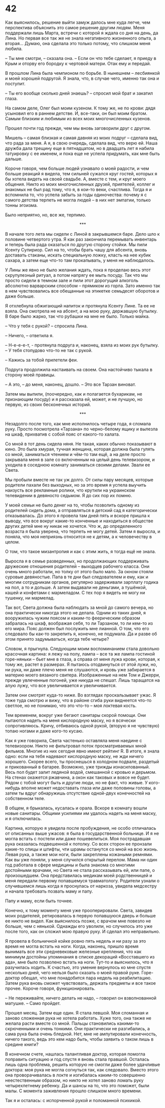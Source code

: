 # 42 {-}

Как выяснилось, решение выйти замуж далось мне куда легче, чем перспектива объяснить это самое решение другим людям. Меня поддержали лишь Марта, встречи с которой я ждала со дня на день, да Лина. Но первая все так же не знала негативного жизненного опыта, а вторая… Думаю, она сделала это только потому, что слишком меня любила.

– Ты мне смотри, – сказала она. – Если он что тебе сделает, я приеду в Крым и оторву его бородку к чертовой матери. Отак ему и передай.

В прошлом Лина была чемпионом по борьбе. В нынешнем – лесбиянкой и моей хорошей подругой. Я знала, что, в случае чего, именно так она и поступит.

– Ты его вообще сколько дней знаешь? – спросил мой брат и закатил глаза.

На самом деле, Олег был моим кузеном. К тому же, не по крови: дядя усыновил его в раннем детстве. И, все-таки, он был моим братом. Самым близким и любимым из всех моих многочисленных кузенов. 

Прошел почти год прежде, чем мы вновь заговорили друг с другом.

Мишель – самая близкая и самая давняя из моих подруг – сделала вид, что рада за меня. А я, в свою очередь, сделала вид, что верю ей. Наша дружба дала трещину еще в пятнадцатом, но в двадцать лет я набила татуировку с ее именем, и пока еще не успела придумать, как мне быть дальше.

Короче говоря, чем больше людей узнавало о моей радости, и чем больше реакций я видела, тем сильней сужался круг гостей, которых я бы хотела видеть на своей свадьбе. А, вместе с тем, и круг моего общения. Никто из моих многочисленных друзей, приятелей, коллег и знакомых не был рад тому, что я, в кои-то веки, счастлива. Тогда я и вспомнила то, что успела забыть за годы одиночества: почему я с самого детства терпеть не могла людей – в них нет эмпатии, только тонны эгоизма.

Было неприятно, но, все же, терпимо.

<div style="text-align: center;">***</div>

В начале того лета мы сидели с Линой в закрывшемся баре. Дело шло к половине четвертого утра. Я как раз закончила перемывать инвентарь и теперь была рада оказаться по другую сторону стойки. Мы пили Ксенту Супириор. Сил на то, чтобы брать чашу для абсента, вновь доставать стаканы, искать специальную ложку, класть на нее кубик сахара, а затем еще что-то там прокапывать, у меня не наблюдалось. 

У Лины же явно не было желания ждать, пока я проделаю весь этот скрупулезный ритуал, а потом напрягу ее мыть посуду. Так что мы просто сидели в темном зале и пили этот дорогущий алкоголь абсолютно варварским способом – прямиком из горла. Зато именно так в нем чувствовались все обещанные на этикетке семьдесят оборотов и даже больше.

Я отхлебнула обжигающий напиток и протянула Ксенту Лине. Та ее не взяла. Она смотрела не на абсент, а на мою руку, державшую бутылку. В баре было жарко, так что рубашки на мне не было. Только майка.

– Что у тебя с рукой? – спросила Лина.

– Ничего, – ответила я.

– Н-е-е-е-т, - протянула подруга и, наконец, взяла из моих рук бутылку. – У тебя стопудово что-то не так с рукой.

– Кажись за тобой прилетели феи.

Подруга продолжила настаивать на своем. Она настойчиво тыкала в сторону моей правицы. 

– А это, – до меня, наконец, дошло. – Это все Тарзан виноват.

Затем мы выпили, (поочередно, как и полагается бухарикам, не признающим посуду) и я рассказала ей, может, и не лучшую, но первую, из своих бесконечных историй.

<div style="text-align: center;">***</div>

Незадолго после того, как мне исполнилось четыре года, я сломала руку. Просто посмотрела «Тарзана» по черно-белому ящику и вылезла на шкаф, прихватив с собой пояс от какого-то халата.

Со мной в тот день сидела няня. Не такая, каких обычно показывают в кино. Это была хмурая, тучная женщина, которая должна была гулять со мной, заниматься чтением и чём-то там ещё, а на деле просто закрывала меня в зале со включенным на целый день телевизором, и уходила в соседнюю комнату заниматься своими делами. Звали ее Света.

Мы пробыли вместе не так уж долго. От силы пару месяцев, которые родители пахали без выходных, но за это время я успела выучить наизусть все рекламные ролики, что крутили на украинском телевидении в девяносто седьмом. Я до сих пор их помню.

У моей семьи не было денег на то, чтобы позволить одному из родителей сидеть дома, а отправляться в детский сад я категорически отказывалась. До этого я провела там дней пять и вскоре пришла к выводу, что все вокруг какие-то конченные и находиться в обществе других детей мне ну никак не хочется. Что ж, до определенного возраста я была уверена, что терпеть не могу детей. Затем я выросла, и поняла, что моя неприязнь относится не к детям, а к человечеству в целом.

О том, что такое мизантропия и как с этим жить, я тогда ещё не знала.

Выросла я в семье разведенных, но продолжающих поддерживать дружеские отношения родителей – выходцев рабочего класса. Они очень много работали, но толку от этого было мало. За окном стояли суровые девяностые. Папа в те дни был следователем и ему, как и многим сотрудникам органов, регулярно задерживали зарплату годика на пол, а то и дольше. А затем выдавали не деньгами, а тушёнкой, кашей и конфетами с мармеладом. С тех пор я видеть не могу ни тушенку, ни мармелад.

Так вот, Света должна была наблюдать за мной до самого вечера, но она практически никогда этого не делала. Одним из таких дней, я вооружилась чужим поясом и каким-то феерическим образом забралась на шкаф, воображая себя, то ли Тарзаном, то ли кем-то из его мира. Пояс должен был послужить мне лианной. О том, что его следовало бы как-то закрепить я, конечно, не подумала. Да и разве об этом принято задумываться, когда тебе четыре?

Словом, я прыгнула. Следующим моим воспоминанием стала довольно красочная картина: я лежу на полу, лампа – все та же лампа гостиной горе-няньки – бьет мне в глаза, а справа от меня лужа крови, которая, к тому же, растет в размерах. Я пытаюсь отодвинуться от этой лужи, но, ни рука, ни даже плечо меня не слушаются, и кровь уже забирается в материю моего вязаного свитера. Изображенные на нем Том и Джерри, прежде увлеченные погоней, уже никуда не спешат. Лишь таращатся на алую лужу, что все увеличивается и увеличивается.

Затем они смотрят куда-то ниже. Во взглядах проскальзывает ужас. Я тоже туда смотрю и вижу, что в районе сгиба руки виднеется что-то светлое, но не понимаю, что это что-то – моя локтевая кость. 

Тем временем, вокруг уже бегают санитары скорой помощи. Они пытаются надеть на меня кислородную маску, но я всячески сопротивляюсь. Кричу, отбиваюсь одной рукой, (вторую я не чувствую) топаю ногами и даже кого-то кусаю. 

Как я уже говорила, Света частенько оставляла меня наедине с телевизором. Никто не фильтровал поток просматриваемых мной фильмов. Многие из них сегодня явно имеют рейтинг R. В итоге, я знала одно: если на тебя надевают кислородную маску, не жди ничего хорошего. Скорее всего, ты проснешься в холодном подвале, раздетый и прикованный в батарее. Возможно, уже трижды изнасилованный. Весь пол будет залит ледяной водой, смешанной с кровью и дерьмом. На стенах окажется ржавчина, а окон как таковых и вовсе не будет. Рядом с тобой могут быть и другие люди, но не факт, что живые. У кого-нибудь вполне может недоставать глаза или даже половины головы, а затем ты вдруг обнаружишь отсутствие одной-двух конечностей на собственном теле.

В общем, я брыкалась, кусалась и орала. Вскоре в комнату вошли новые санитары. Общими усилиями им удалось надеть на меня маску, и я отключилась.

Картина, которую я увидела после пробуждения, не особо отличалась от описанных выше ужасов: я была в государственной больнице. И я не могла встать с постели или даже пошевелиться. Моя пострадавшая рука оказалась подвешенной к потолку. Со всех сторон ее пронзали какие-то спицы и штифты, чти шрамы останутся со мной на всю жизнь. Левая рука, а также мои ноги, были закреплены кожаными ремнями. Как вы уже поняли, у меня случился открытый перелом. Мама ни один год работала в сфере медицины и была знакома со многими достойными врачами, но Света не стала рассказывать ей, или папе, о произошедшем. Она представилась медикам моей родственницей и меня передали первому попавшемуся травматологу. Родители узнали о случившемся лишь когда я проснулась от наркоза, увидела медсестру и начала требовать позвать маму и папу.

Папу и маму, если быть точнее. 

Конечно, к тому моменту меня уже прооперировали. Света, завидев моих родителей, ретировалась в первую попавшуюся дверь и больше ее никто не видел. Как выяснилось позже, с врачом мне повезло не больше, чем с нянькой. Однажды его уволили, но случилось это уже после того, как он сложил мою правую руку. И сделал это неправильно. 

Я провела в больничной койке ровно пять недель и ни разу за это время не могла встать на ноги. Когда, наконец, пришло время вынимать все эти средневековые железные крепления, что как минимум достойны упоминания в списке декораций «Восставшего из ада», мне было позволено встать на ноги. Тут-то и выяснилось, что я разучилась ходить. К счастью, это умение вернулось ко мне спустя несколько дней, чего нельзя было сказать о моей правой руке. Горе-доктор обещал, что мне понадобится пара недель на реабилитацию. Затем рука вновь сможет чувствовать, держать предметы и все такое прочее. Короче говоря, функционировать. 

– Не переживайте, ничего делать не надо, – говорил он взволнованной матушке. – Само пройдет.

Прошел месяц. Затем еще один. Я стала левшой. Моя сломанная и заново сложенная рука не хотела работать. Хуже того, она также не желала расти вместе со мной. Пальцы становились какими-то скрюченными и очень тонкими. Они практически не разгибались, а сама рука была очень бледной. Нет, мне не ампутировали конечность, ничего такого, ведь это кем надо быть, чтобы заявить о таком лишь в средине книги? 

В конечном счете, нашлась талантливая доктор, которая помогла поправить ситуацию и год спустя я вновь стала правшой. Осталась лишь одна проблема, решить которую не смогли даже более удачливые доктора: моя рука не могла согнуться так, как следовало. Вместо этого она проворачивалась в локте и изгибалась каким-то совершенно неестественным образом, но никто не хотел заново ломать руку четырехлетнему ребенку. Да и шансы на то, что это поможет, были малы. С момента заживления прошло слишком много времени.

Так я и осталась: с испорченной рукой и поломанной психикой.

